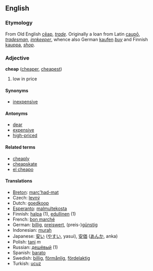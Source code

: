 ==English==

===Etymology===
From Old English [[cēap]], ''[[trade]]''. Originally a loan from Latin [[caupō]], ''[[tradesman]]'', ''[[innkeeper]]'', whence also German [[kaufen]] ''[[buy]]'' and Finnish [[kauppa]], ''[[shop]]''.

=== Adjective ===
'''cheap''' ([[cheaper]], [[cheapest]])

# low in price

====Synonyms====
*[[inexpensive]]

====Antonyms====
*[[dear]]<!-- used in Australia, not sure about elsewhere -->
*[[expensive]]
*[[high-priced]]

====Related terms====
*[[cheaply]]
*[[cheapskate]]
*[[el cheapo]]

==== Translations ====
*[[Breton]]: [[marc'had-mat]]
*Czech: [[levný]]
*Dutch: [[goedkoop]]
*[[Esperanto]]: [[malmultekosta]]
*Finnish: [[halpa]] (1), [[edullinen]] (1)
*French: [[bon marché]]
*German: [[billig]], [[preiswert]], (preis-)[[günstig]]
*Indonesian: [[murah]]
*Japanese: [[安い]] ([[やすい]], yasui), [[安価]] ([[あんか]], anka)
*Polish: [[tani]] ''m''
*Russian: [[дешёвый]] (1)
*Spanish: [[barato]]
*Swedish: [[billig]], [[förmånlig]], [[fördelaktig]]
*Turkish: [[ucuz]]